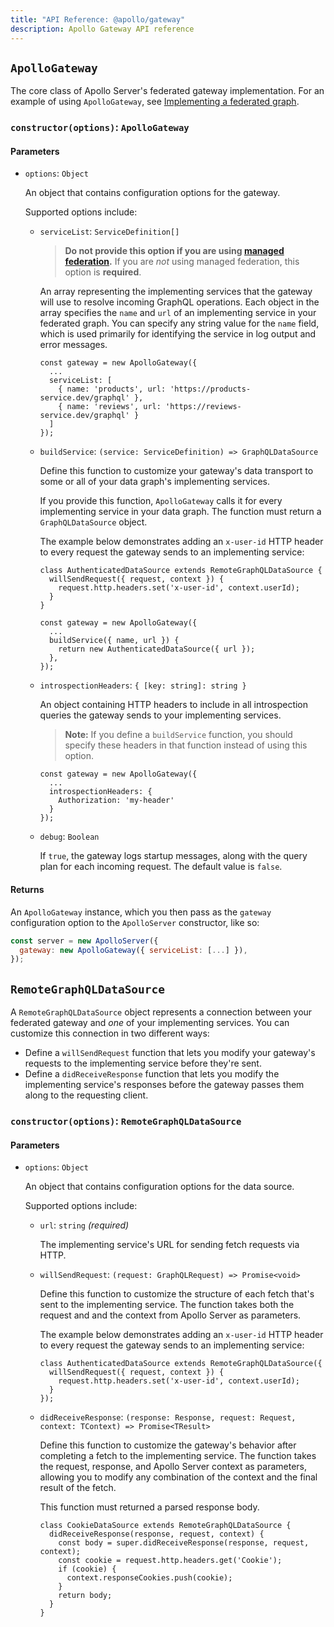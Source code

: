 ```yaml
---
title: "API Reference: @apollo/gateway"
description: Apollo Gateway API reference
---
```


## `ApolloGateway`

The core class of Apollo Server's federated gateway implementation. For an
example of using `ApolloGateway`, see [Implementing a federated graph](/federation/implementing/).

### `constructor(options)`: `ApolloGateway`

#### Parameters

* `options`: `Object`

  An object that contains configuration options for the gateway.

  Supported options include:

  * `serviceList`: `ServiceDefinition[]`

    > **Do not provide this option if you are using [managed federation](https://www.apollographql.com/docs/platform/federation/#managed-configuration).** If you
    > are _not_ using managed federation, this option is **required**.

    An array representing the implementing services that the gateway will use to resolve incoming GraphQL operations. Each object in the array specifies the `name` and `url` of an implementing service in your federated graph. You can specify any string value for the `name` field, which is used primarily for identifying the service in log output and error messages.

    ```js{3-6}
    const gateway = new ApolloGateway({
      ...
      serviceList: [
        { name: 'products', url: 'https://products-service.dev/graphql' },
        { name: 'reviews', url: 'https://reviews-service.dev/graphql' }
      ]
    });
    ```

  * `buildService`: `(service: ServiceDefinition) => GraphQLDataSource`

    Define this function to customize your gateway's data transport to some or
    all of your data graph's implementing services.

    If you provide this function, `ApolloGateway` calls it for every
    implementing service in your data graph. The function must return a `GraphQLDataSource` object.

    The example below demonstrates adding an `x-user-id`
    HTTP header to every request the gateway sends to an implementing service:

    ```js{1-5,9-11}
    class AuthenticatedDataSource extends RemoteGraphQLDataSource {
      willSendRequest({ request, context }) {
        request.http.headers.set('x-user-id', context.userId);
      }
    }

    const gateway = new ApolloGateway({
      ...
      buildService({ name, url }) {
        return new AuthenticatedDataSource({ url });
      },
    });
    ```

  * `introspectionHeaders`: `{ [key: string]: string }`

    An object containing HTTP headers to include in all introspection queries
    the gateway sends to your implementing services.

    > **Note:** If you define a `buildService` function, you should specify these headers
    > in that function instead of using this option.

    ```js{3-5}
    const gateway = new ApolloGateway({
      ...
      introspectionHeaders: {
        Authorization: 'my-header'
      }
    });
    ```

  * `debug`: `Boolean`

    If `true`, the gateway logs startup messages, along with the query plan for
    each incoming request. The default value is `false`.

#### Returns

An `ApolloGateway` instance, which you then pass as the `gateway` configuration option to the `ApolloServer` constructor, like so:

```javascript
const server = new ApolloServer({
  gateway: new ApolloGateway({ serviceList: [...] }),
});
```

## `RemoteGraphQLDataSource`

A `RemoteGraphQLDataSource` object represents a connection between your
federated gateway and _one_ of your implementing services. You can customize
this connection in two different ways:

* Define a `willSendRequest` function that lets you modify your gateway's requests to the implementing service before they're sent.
* Define a `didReceiveResponse` function that lets you modify the implementing service's responses before the gateway passes them along to the requesting client.

### `constructor(options)`: `RemoteGraphQLDataSource`

#### Parameters

* `options`: `Object`

  An object that contains configuration options for the data source.

  Supported options include:

  * `url`: `string` _(required)_

    The implementing service's URL for sending fetch requests via HTTP.

  * `willSendRequest`: `(request: GraphQLRequest) => Promise<void>`

    Define this function to customize the structure of each fetch that's sent
    to the implementing service. The function takes both the request and
    and the context from Apollo Server as parameters.

    The example below demonstrates adding an `x-user-id`
    HTTP header to every request the gateway sends to an implementing service:

    ```js{2-4}
    class AuthenticatedDataSource extends RemoteGraphQLDataSource({
      willSendRequest({ request, context }) {
        request.http.headers.set('x-user-id', context.userId);
      }
    });
    ```

  * `didReceiveResponse`: `(response: Response, request: Request, context: TContext) => Promise<TResult>`

    Define this function to customize the gateway's behavior after completing
    a fetch to the implementing service. The function takes the request, response, and Apollo Server context as parameters, allowing you to modify any combination of the context and the final result of the fetch.

    This function must returned a parsed response body.

    ```js{2-9}
    class CookieDataSource extends RemoteGraphQLDataSource {
      didReceiveResponse(response, request, context) {
        const body = super.didReceiveResponse(response, request, context);
        const cookie = request.http.headers.get('Cookie');
        if (cookie) {
          context.responseCookies.push(cookie);
        }
        return body;
      }
    }
    ```

